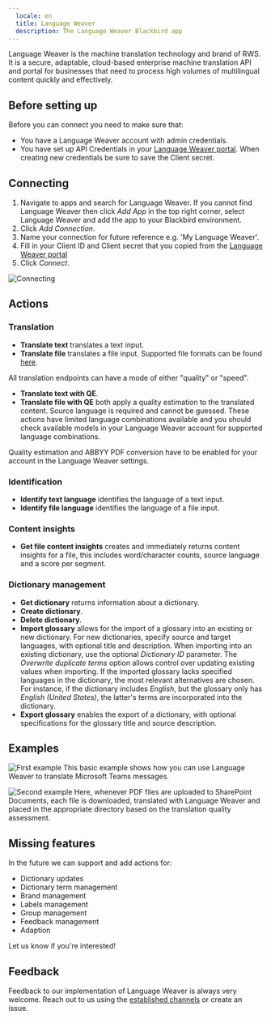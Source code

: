 ```yaml
---
  locale: en
  title: Language Weaver
  description: The Language Weaver Blackbird app
---
```


<LinkCard title="View on Github" target="_blank" href="https://github.com/bb-io/LanguageWeaver" icon="github" />

Language Weaver is the machine translation technology and brand of RWS. It is a secure, adaptable, cloud-based enterprise machine translation API and portal for businesses that need to process high volumes of multilingual content quickly and effectively.

## Before setting up

Before you can connect you need to make sure that:

- You have a Language Weaver account with admin credentials.
- You have set up API Credentials in your [Language Weaver portal](https://portal.languageweaver.com/settings/api-credentials). When creating new credentials be sure to save the Client secret.

## Connecting

1. Navigate to apps and search for Language Weaver. If you cannot find Language Weaver then click _Add App_ in the top right corner, select Language Weaver and add the app to your Blackbird environment.
2. Click _Add Connection_.
3. Name your connection for future reference e.g. 'My Language Weaver'.
4. Fill in your Client ID and Client secret that you copied from the [Language Weaver portal](https://portal.languageweaver.com/settings/api-credentials)
5. Click _Connect_.

![Connecting](https://raw.githubusercontent.com/bb-io/LanguageWeaver/main/image/README/1697473360187.png)

## Actions

### Translation

- **Translate text** translates a text input.
- **Translate file** translates a file input. Supported file formats can be found [here](https://developers.languageweaver.com/api/lw/common/input-formats.html).

All translation endpoints can have a mode of either "quality" or "speed".

- **Translate text with QE**.
- **Translate file with QE** both apply a quality estimation to the translated content. Source language is required and cannot be guessed. These actions have limited language combinations available and you should check available models in your Language Weaver account for supported language combinations.

Quality estimation and ABBYY PDF conversion have to be enabled for your account in the Language Weaver settings.

### Identification

- **Identify text language** identifies the language of a text input.
- **Identify file language** identifies the language of a file input.

### Content insights

- **Get file content insights** creates and immediately returns content insights for a file, this includes word/character counts, source language and a score per segment.

### Dictionary management

- **Get dictionary** returns information about a dictionary.
- **Create dictionary**.
- **Delete dictionary**.
- **Import glossary** allows for the import of a glossary into an existing or new dictionary. For new dictionaries, specify source and target languages, with optional title and description. When importing into an existing dictionary, use the optional _Dictionary ID_ parameter. The _Overwrite duplicate terms_ option allows control over updating existing values when importing. If the imported glossary lacks specified languages in the dictionary, the most relevant alternatives are chosen. For instance, if the dictionary includes _English_, but the glossary only has _English (United States)_, the latter's terms are incorporated into the dictionary.
- **Export glossary** enables the export of a dictionary, with optional specifications for the glossary title and source description.

## Examples

![First example](https://raw.githubusercontent.com/bb-io/LanguageWeaver/main/image/README/1697474172103.png)
This basic example shows how you can use Language Weaver to translate Microsoft Teams messages.

![Second example](https://raw.githubusercontent.com/bb-io/LanguageWeaver/main/image/README/Example2.png)
Here, whenever PDF files are uploaded to SharePoint Documents, each file is downloaded, translated with Language Weaver and placed in the appropriate directory based on the translation quality assessment. 

## Missing features

In the future we can support and add actions for:

- Dictionary updates
- Dictionary term management
- Brand management
- Labels management
- Group management
- Feedback management
- Adaption

Let us know if you're interested!

## Feedback

Feedback to our implementation of Language Weaver is always very welcome. Reach out to us using the [established channels](https://www.blackbird.io/) or create an issue.

